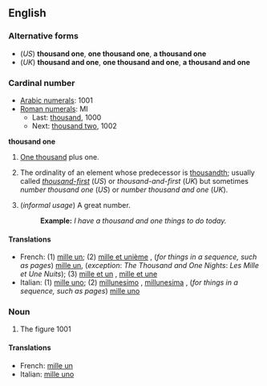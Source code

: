 {{rfd}}
{{rfc|What's an entry like this supposed to look like?}}
==English==

===Alternative forms===
*(''US'') '''thousand one''', '''one thousand one''', '''a thousand one'''<br>
*(''UK'') '''thousand and one''', '''one thousand and one''', '''a thousand and one'''

===Cardinal number===
* [[w:Arabic Numerals|Arabic numerals]]: 1001
* [[w:Roman numerals|Roman numerals]]: MI
** Last: [[thousand]], 1000
** Next: [[thousand two]], 1002
'''thousand one'''

# {{US}} [[thousand|One thousand]] plus one.
# {{informal}} The ordinality of an element whose predecessor is [[thousandth]]; usually called ''[[thousand-first]]'' (''US'') or ''thousand-and-first'' (''UK'') but sometimes ''number thousand one'' (''US'') or ''number thousand and one'' (''UK'').
# (''informal usage'') A great number.
#: '''Example:''' ''I have a thousand and one things to do today.''

====Translations====

* French: (1) [[mille un]]; (2) [[mille et unième]] , (''for things in a sequence, such as pages'') [[mille un]], (''exception'': ''The Thousand and One Nights'': ''Les Mille et Une Nuits''); (3) [[mille et un]] {{m}}, [[mille et une]] {{f}}
* Italian: (1) [[mille uno]]; (2) [[millunesimo]] {{m}}, [[millunesima]] {{f}}, (''for things in a sequence, such as pages'') [[mille uno]]

===Noun===
{{infl|en|noun}}
# The figure 1001

====Translations====
* French: [[mille un]] {{m}}
* Italian: [[mille uno]] {{m}}